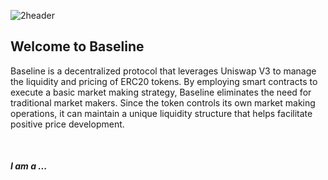 

![2header](/assets/2header.png)

## Welcome to Baseline
Baseline is a decentralized protocol that leverages Uniswap V3 to manage the liquidity and pricing of ERC20 tokens. By employing smart contracts to execute a basic market making strategy, Baseline eliminates the need for traditional market makers. Since the token controls its own market making operations, it can maintain a unique liquidity structure that helps facilitate positive price development.

&nbsp;
&nbsp;

##### I am a ...

<Cards>
    <Card title="📈 ・ Trader" href="/wtf" style={{backgroundColor: 'black', padding: '0.8rem'}} />
    <Card title="🤝 ・ Founder" href="/launching" style={{backgroundColor: 'black', padding: '0.8rem'}} />
    <Card title="🏦 ・ Investor" href="/growth" style={{backgroundColor: 'black', padding: '0.8rem'}} />
</Cards>
